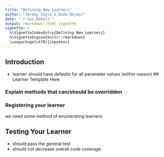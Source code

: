 ```yaml
---
title: "Defining New Learners"
author: "Jeremy Coyle & Nima Hejazi"
date: "`r Sys.Date()`"
output: rmarkdown::html_vignette
vignette: >
  %\VignetteIndexEntry{Defining New Learners}
  %\VignetteEngine{knitr::rmarkdown}
  \usepackage[utf8]{inputenc}
---
```


## Introduction

* learner should have defaults for all parameter values (within reason)
## Learner Template Here

### Explain methods that can/should be overridden

### Registering your learner
we need some method of enumerating learners

## Testing Your Learner

* should pass the general test
* should not decrease overall code coverage
